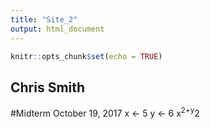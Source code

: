```yaml
---
title: "Site_2"
output: html_document
---
```


```r
knitr::opts_chunk$set(echo = TRUE)
```
## Chris Smith 
#Midterm October 19, 2017 
x <- 5
y <- 6 
x^2+y^2
